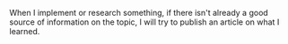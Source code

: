 When I implement or research something, if there isn't already a good source of information on the topic, I will try to publish an article on what I learned.